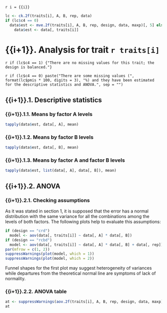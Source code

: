 `r i = {{i}}`

```r
lc <- ck.2f(traits[i], A, B, rep, data)
if (lc$c4 == 0)
  data$est <- mve.2f(traits[i], A, B, rep, design, data, maxp)[, 5] else
    data$est <- data[, traits[i]]
```
    
# {{i+1}}. Analysis for trait `r traits[i]`

`r if (lc$c4 == 1) {"There are no missing values for this trait; the design is balanced."}`

`r if (lc$c4 == 0) paste("There are some missing values (", format(lc$pmis * 100, digits = 3), "%) and they have been estimated for the descriptive statistics and ANOVA.", sep = "")`

## {{i+1}}.1. Descriptive statistics

### {{i+1}}.1.1. Means by factor A levels

```r
tapply(data$est, data[, A], mean)
```

### {{i+1}}.1.2. Means by factor B levels

```r
tapply(data$est, data[, B], mean)
```

### {{i+1}}.1.3. Means by factor A and factor B levels

```r
tapply(data$est, list(data[, A], data[, B]), mean)
```

## {{i+1}}.2. ANOVA

### {{i+1}}.2.1. Checking assumptions

As it was stated in section 1, it is supposed that the error has a normal distribution with the same variance for all the combinations among the levels of both factors. The following plots help to evaluate this assumptions:

```r
if (design == "crd")
  model <- aov(data[, traits[i]] ~ data[, A] * data[, B])
if (design == "rcbd")
  model <- aov(data[, traits[i]] ~ data[, A] * data[, B] + data[, rep])
par(mfrow = c(1, 2))
suppressWarnings(plot(model, which = 1))
suppressWarnings(plot(model, which = 2))
```

Funnel shapes for the first plot may suggest heterogeneity of variances while departures from the theoretical normal line are symptoms of lack of normality.

### {{i+1}}.2.2. ANOVA table

```r
at <- suppressWarnings(aov.2f(traits[i], A, B, rep, design, data, maxp))
at
```
